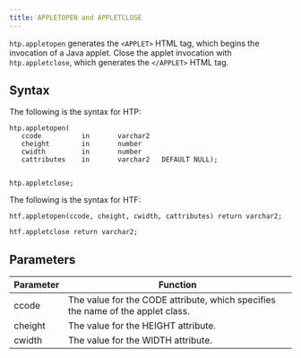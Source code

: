 ```yaml
---
title: APPLETOPEN and APPLETCLOSE
---
```


`htp.appletopen` generates the `<APPLET>` HTML tag, which begins the invocation of a Java applet. Close the applet invocation with `htp.appletclose`, which generates the `</APPLET>` HTML tag.

## Syntax 


The following is the syntax for HTP:
```
htp.appletopen(
   ccode          in       varchar2
   cheight        in       number
   cwidth         in       number
   cattributes    in       varchar2   DEFAULT NULL);


htp.appletclose;
```

The following is the syntax for HTF:
```
htf.appletopen(ccode, cheight, cwidth, cattributes) return varchar2;

htf.appletclose return varchar2;
```

## Parameters 

| Parameter | Function |
| --------- | -------- |
| ccode | The value for the CODE attribute, which specifies the name of the applet class. | 
| cheight | The value for the HEIGHT attribute. |
| cwidth | The value for the WIDTH attribute. |


